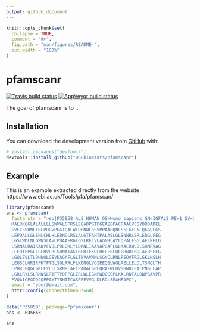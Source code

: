 ```yaml
---
output: github_document
---
```


<!-- README.md is generated from README.Rmd. Please edit that file -->

```r
knitr::opts_chunk$set(
  collapse = TRUE,
  comment = "#>",
  fig.path = "man/figures/README-",
  out.width = "100%"
)
```

# pfamscanr

<!-- badges: start -->
[![Travis build status](https://travis-ci.com/USCbiostats/pfamscanr.svg?branch=master)](https://travis-ci.com/USCbiostats/pfamscanr)
[![AppVeyor build status](https://ci.appveyor.com/api/projects/status/github/USCbiostats/pfamscanr?branch=master&svg=true)](https://ci.appveyor.com/project/USCbiostats/pfamscanr)
<!-- badges: end -->

The goal of pfamscanr is to ...

## Installation

You can download the development version from [GitHub](https://github.com/) with:

``` r
# install.packages("devtools")
devtools::install_github("USCbiostats/pfamscanr")
```
## Example

This is an example extracted directly from the website https://www.ebi.ac.uk/Tools/pfa/pfamscan/

```r
library(pfamscanr)
ans <- pfamscan(
  fasta_str = ">sp|P35858|ALS_HUMAN OS=Homo sapiens GN=IGFALS PE=1 SV=1
  MALRKGGLALALLLLSWVALGPRSLEGADPGTPGEAEGPACPAACVCSYDDDADEL
  SVFCSSRNLTRLPDGVPGGTQALWLDGNNLSSVPPAAFQNLSSLGFLNLQGGQLGS
  LEPQALLGLENLCHLHLERNQLRSLALGTFAHTPALASLGLSNNRLSRLEDGLFEG
  LGSLWDLNLGWNSLAVLPDAAFRGLGSLRELVLAGNRLAYLQPALFSGLAELRELD
  LSRNALRAIKANVFVQLPRLQKLYLDRNLIAAVAPGAFLGLKALRWLDLSHNRVAG
  LLEDTFPGLLGLRVLRLSHNAIASLRPRTFKDLHFLEELQLGHNRIRQLAERSFEG
  LGQLEVLTLDHNQLQEVKAGAFLGLTNVAVMNLSGNCLRNLPEQVFRGLGKLHSLH
  LEGSCLGRIRPHTFTGLSGLRRLFLKDNGLVGIEEQSLWGLAELLELDLTSNQLTH
  LPHRLFQGLGKLEYLLLSRNRLAELPADALGPLQRAFWLDVSHNRLEALPNSLLAP
  LGRLRYLSLRNNSLRTFTPQPPGLERLWLEGNPWDCGCPLKALRDFALQNPSAVPR
  FVQAICEGDDCQPPAYTYNNITCASPPEVVGLDLRDLSEAHFAPC",
  email = "your@email.com",
  httr::config(connecttimeout=60)
)
```

```r
data("P35858", package="pfamscanr")
ans <- P35858
```

```r
ans
```


